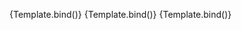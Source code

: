 
<Meta
	title="Components/CheckboxGroup/Options"
	component={VvCheckboxGroup}
	args={defaultArgs}
	argTypes={argTypes}
/>

<Canvas>
	<Story
		name="Array of Objects"
		play={defaultTest}
		argTypes={{
			options: {
				...argTypes.options,
				control: {
					disable: true,
				},
			},
		}}
		args={{
			options: [
				{ value: 'first', label: 'First' },
				{ value: 'second', label: 'Second' },
				{ value: 'third', label: 'Third' },
			],
		}}
	>
		{Template.bind()}
	</Story>
</Canvas>

<Canvas>
	<Story
		name="Option label key"
		play={defaultTest}
		argTypes={{
			options: {
				...argTypes.options,
				control: {
					disable: true,
				},
			},
		}}
		args={{
			labelKey: 'name',
			options: [
				{ value: 'first', name: 'First' },
				{ value: 'second', name: 'Second' },
				{ value: 'third', name: 'Third' },
			],
		}}
		argTypes={{
			labelKey: {
				control: {
					disable: true,
				},
			},
		}}
	>
		{Template.bind()}
	</Story>
</Canvas>

<Canvas>
	<Story
		name="Option value key"
		play={defaultTest}
		argTypes={{
			options: {
				...argTypes.options,
				control: {
					disable: true,
				},
			},
		}}
		args={{
			valueKey: 'id',
			options: [
				{ id: 'first', label: 'First' },
				{ id: 'second', label: 'Second' },
				{ id: 'third', label: 'Third' },
			],
		}}
		argTypes={{
			options: {
				valueKey: {
					disable: true,
				},
			},
		}}
	>
		{Template.bind()}
	</Story>
</Canvas>
